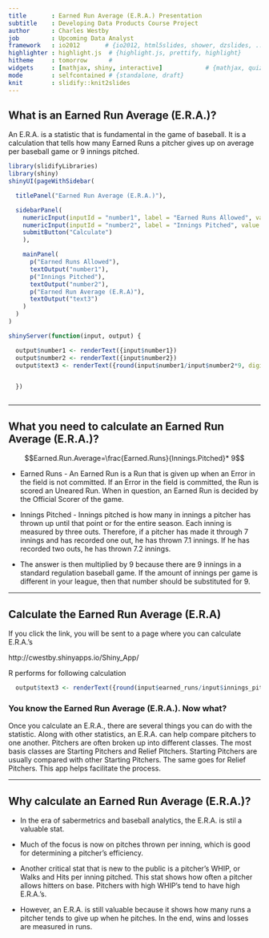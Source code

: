 ```yaml
---
title       : Earned Run Average (E.R.A.) Presentation
subtitle    : Developing Data Products Course Project
author      : Charles Westby
job         : Upcoming Data Analyst
framework   : io2012       # {io2012, html5slides, shower, dzslides, ...}
highlighter : highlight.js  # {highlight.js, prettify, highlight}
hitheme     : tomorrow      # 
widgets     : [mathjax, shiny, interactive]            # {mathjax, quiz, bootstrap}
mode        : selfcontained # {standalone, draft}
knit        : slidify::knit2slides
---
```


## What is an Earned Run Average (E.R.A.)?

An E.R.A. is a statistic that is fundamental in the game of baseball. It is a calculation that tells how many Earned Runs a pitcher gives up on average per baseball game or 9 innings pitched.  
  
```r

library(slidifyLibraries)
library(shiny)
shinyUI(pageWithSidebar(

  titlePanel("Earned Run Average (E.R.A.)"),

  sidebarPanel(
    numericInput(inputId = "number1", label = "Earned Runs Allowed", value = 0, min = 0),
    numericInput(inputId = "number2", label = "Innings Pitched", value = 0, min = 0),
    submitButton("Calculate")
    ),

    mainPanel(
      p("Earned Runs Allowed"),
      textOutput("number1"),
      p("Innings Pitched"),
      textOutput("number2"),
      p("Earned Run Average (E.R.A)"),
      textOutput("text3")
    )
  )
)

shinyServer(function(input, output) {

  output$number1 <- renderText({input$number1})
  output$number2 <- renderText({input$number2})
  output$text3 <- renderText({round(input$number1/input$number2*9, digits = 2)})


  })



```
  




--- 


## What you need to calculate an Earned Run Average (E.R.A.)?

$$Earned.Run.Average=\frac{Earned.Runs}{Innings.Pitched}* 9$$  

* Earned Runs - An Earned Run is a Run that is given up when an Error in the field is not committed. If an Error in the field is committed, the Run is scored an Uneared Run. When in question, an Earned Run is decided by the Official Scorer of the game. 

* Innings Pitched - Innings pitched is how many in innings a pitcher has thrown up until that point or for the entire season. Each inning is measured by three outs. Therefore, if a pitcher has made it through 7 innings and has recorded one out, he has thrown 7.1 innings. If he has recorded two outs, he has thrown 7.2 innings.  

* The answer is then multiplied by 9 because there are 9 innings in a standard regulation baseball game. If the amount of innings per game is different in your league, then that number should be substituted for 9. 



---


## Calculate the Earned Run Average (E.R.A)

If you click the link, you will be sent to a page where you can calculate E.R.A.'s

http://cwestby.shinyapps.io/Shiny_App/  
  
R performs for following calculation 
``` r
  output$text3 <- renderText({round(input$earned_runs/input$innings_pitched*9, digits = 2)})

  ```


### You know the Earned Run Average (E.R.A.). Now what? 
  
Once you calculate an E.R.A., there are several things you can do with the statistic. Along with other statistics, an E.R.A. can help compare pitchers to one another. Pitchers are often broken up into different classes. The most basis classes are Starting Pitchers and Relief Pitchers. Starting Pitchers are usually compared with other Starting Pitchers. The same goes for Relief Pitchers. This app helps facilitate the process.

---


## Why calculate an Earned Run Average (E.R.A.)?

* In the era of sabermetrics and baseball analytics, the E.R.A. is stil a valuable stat.  

* Much of the focus is now on pitches thrown per inning, which is good for determining a pitcher's efficiency. 

* Another critical stat that is new to the public is a pitcher's WHIP, or Walks and Hits per inning pitched. This stat shows how often a pitcher allows hitters on base. Pitchers with high WHIP's tend to have high E.R.A.'s.  

* However, an E.R.A. is still valuable because it shows how many runs a pitcher tends to give up when he pitches. In the end, wins and losses are measured in runs.





